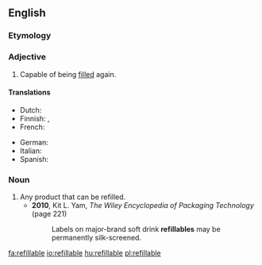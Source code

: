 ==English==

===Etymology===
{{suffix|refill|able|lang=en}}

===Adjective===
{{en-adj|-}}

# Capable of being [[fill]]ed again.

====Translations====
{{trans-top|capable of being refilled}}
* Dutch: {{t+|nl|navulbaar}}
* Finnish: {{t|fi|täytettävä}}, {{t|fi|[[uudelleen]] täytettävä}}
* French: {{t+|fr|rechargeable}}
{{trans-mid}}
* German: {{t|de|nachfüllbar}}
* Italian: {{t+|it|ricaricabile}}
* Spanish: {{t+|es|recargable}}
{{trans-bottom}}

===Noun===
{{en-noun}}

# Any product that can be refilled.
#* '''2010''', Kit L. Yam, ''The Wiley Encyclopedia of Packaging Technology'' (page 221)
#*: Labels on major-brand soft drink '''refillables''' may be permanently silk-screened.

[[fa:refillable]]
[[io:refillable]]
[[hu:refillable]]
[[pl:refillable]]